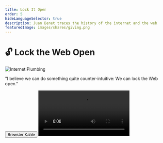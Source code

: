 ```yaml
---
title: Lock It Open
order: 5
hideLanguageSelector: true
description: Juan Benet traces the history of the internet and the web, shows us what Web 3 is really about, and reminds us that the term has been around since 2004, when Tim Berners-Lee began work on the semantic web.
featuredImage: images/shares/giving.png
---
```


# 🔓 Lock the Web Open

<InfoBlock>

<Box>

![Internet Plumbing](/images/mod3-img/plumbing.png)

"I believe we can do something quite counter-intuitive: We can lock the Web open."

<Button to="https://brewster.kahle.org/2015/08/11/locking-the-web-open-a-call-for-a-distributed-web-2/">
    Brewster Kahle
</Button>

</Box>

</InfoBlock>

<Video src="https://www.youtube-nocookie.com/embed/l44z35vabvA?start=30" />

We’ve looked in detail at our first two pillars of the week: how we might augment our ability to think for ourselves using transformative tools which are public goods of the sort capable of shifting cultural values; and how we might create more time for ourselves by both being present now and understanding the histories from which we come. Now, we turn to a blog post from Internet Archive librarian Brewster Kahle, which inspired the above presentation by Juan Benet. Both indicate how "Web 3" relates to a larger movement happening across the internet right now, aimed at **re-imagining how we share and relate**. As such, it forms the third pillar of how we "take back the web" - **cooperation baked into the very protocols** we use for collecting, storing, and consulting the shared record which Vannevar Bush spoke of in 1945.

## How does this fit into Kernel?

This week's curated materials have all tried to identify and draw out a particular stream of thought that predates the internet. This is because the internet is just the latest in a long line of attempts to collect and make navigable the sum total of human knowledge. Access to this shared record and the means to move through it meaningfully confer great power. We have a unique opportunity as a generation to ensure both record and means remain open to all.

In particular, both the blog and the video will help you understand more about

<Process>

The technical history of the web, its different phases, and where it might be headed next.

Why adding **trust** to the read/write web is such an important development.

Verifiability, open services, and market protocols as some examples of the new primitives we can use to build different **incentive** structures into Web 3.

Smart contracts as the basis for permanent and stable digital jurisdictions.

</Process>

## Brief

> The way we code the web will determine the way we live online. So we need to bake our values into our code. Freedom of expression needs to be baked into our code. Privacy should be baked into our code. Universal access to all knowledge.

### Introduction

Brewster begins his blog by pointing out that the web is fragile and it lacks privacy, though we have at least managed to keep things fun. That means we're currently 1 for 3, and we have a great deal of work to do before we can truly claim the title "web3". He contrasts the world wide web (all the websites you know and love, which are hosted in one place and one place only and which is therefore centralized) with the internet itself: the plumbing system that makes it possible to communicate with light across the globe in the first place and which is very much distributed.

His is an appeal to make the web distributed in the same sense as the internet, an idea which is sometimes grouped with the call for "protocols, not platforms". As we saw all the way back in [Module 0 with Andreas](/learn/module-0/money-language/#open-protocols-and-a-network-of-value), this is beginning to happen and it is happening very fast given that we have now de-platformed money, turned it into a protocol and made it peer-to-peer rather than client-server.

In fact, according to Juan, it is happening at break-neck speed in terms of the evolutionary history of our species, though it simultaneously feels slow to us as individuals now used to communicating at light-speed with anyone, anywhere. He suggests that we should think of it in terms of **periodic waves:** 

- mainframes
- computers 
- GUIs 
- the internet
- the web
- web 2.0
- mobile
- blockchains
- web 3  

<Flash>

<Card>

Prompt: The internet is the latest wave in a periodic series, all created by our attempts to collect and make navigable the sum total of what?

human knowledge.

</Card>

</Flash>

Why should we care about distributed systems and protocols over platforms? It turns out that there are both good technical and cultural reasons. On the technical front - as Brewster indicates - distrbuted architectures naturally lend themselves to more privacy. Moreover, because they present different challenges in terms of navigability and location-based content, they have necessitated further advancements in content-addressability and peer-to-peer discovery protocols. In turn, these will enable an archival of content to be fully functional, rather than a poor snapshot, enabling rich memory and versioning systems so that the record of human knowledge is not quite so fragile to ongoing decay.

Moreover, distributed systems lend themselves well to [local culture and genuinely civic spaces](https://docs.google.com/document/d/1xJmqcSlV07SXBLZ2r-nRHFjBRjFy-2-1CT6lVzfv8OA/edit?usp=sharing), both online and off. Brewster often talks about **a globe of villages, not a global village**: we want everyone to be able to connect to whom they please, but we do not want to cultivate monocultures because we recognise that diversity is the natural response to adversity. Fostering plurality is the most lively evolutionary strategy.

As Juan says,

> **"The choices that we make in the technologies we build - the properties we give our products - will have drastic implications not just for ourselves, but for many people in the future."**

In the same spirit of asking [better questions](/learn/module-2/better-questions), Juan then goes on to detail some of the enquiries you can keep in mind as you consider the systems you might build and how they relate to the worlds we all share. These seven questions serve as a generally useful framework when encountering new tools and thinking about their possible effects, both technological and cultural:  

- How do they work?
- How reliable and correct are they?
- How open and accessible are they?
- How safe are they?
- How can they fail?
- Who controls them and how are they governed?
- What rights do they secure/guarantee/grant people?

> "We must be very careful about the things we build. We should care about maximizing human potential; promoting rights; and the long-term flourishing of humanity when thinking about the technologies we create."

### History

There is a difference between "the internet": the wires and networking protocols which evolved mostly from military and academic work from the 1960's and 70's onward; and "the web": hyperlinked documents, static pages, browsers and everything you’re most likely used to.

#### **Web 1 (**1991 to 2000)

Mostly static, read-only content. This also marks the beginning of "online" commercial activity.

#### **Web 2** (the early 2000's)

Its key characteristic is its dynamic, interactive nature as opposed to the largely static content of the 90's. It's often described as "the read-write web" and is more participatory, social, and market-based. This includes not only Facebook and Twitter, but also services like Uber and AirBnB. However, 

> **The advertising model in Web 2.0 is broken.** It optimizes for time spent on pages and tries to keep people and their data locked in. Anger is a great way to generate clicks, so we're increasingly optimizing for negative emotions in order to pay the bills.

#### Web 3 (now)

This next iteration of the web gives us read, write and [trust](/learn/module-0/trust/). 

Web 1.0 was about linking content together. Web 2.0 was about linking programs to that content and building rich, dynamic applications which work across our devices. The decentralized web is about linking content and programs directly to each other, removing intermediaries and gaining public verifiability. It is, as Brewster so often says, "protocols, not platforms".

<Flash>

<Card>

Prompt: What model in Web 2.0 is broken?

Advertising.

</Card>

<Card>

Prompt: What feature does the dweb have which can be used to fix the shortcomings of Web 2?

Trust.

</Card>

</Flash>

![The evolution of the web](/images/mod3-img/web-evolution.png)

### The path forward

The aim for us should be to take what Bitcoin did to money and do it to all kinds of services and applications. Bitcoin "thawed the peer-to-peer winter and reminded everyone that we can build these kinds of systems and succeed." Now, it's time to hook into the larger movement happening across the internet to change how the web itself works: how we store, retrieve and consult the shared record of human knowledge. 

The simple property of **verifiability** is the key to all this. The "ability to check" is as powerful as the ability to hyperlink text in your documents was in Web 1.0. It's a new kind of linguistic primitive. Few understand <Link to="https://unifying.thebluebook.co.za/?stackedPages=%2Fstructure">this</Link>, similar to how hyperlinks were misunderstood early in protocol development. 

### Free thought

**It is not just blockchains.** It's "the decentralized web" in general. Blockchains systematize economics and law, and did not actually start on the web - Bitcoin was a protocol built to run separately without needing a browser. So a big part of Web 3 work is to make these things actually talk to each other: **to make blockchains accessible to people**.

<Flash>

<Card>

Prompt: What simple property of the dweb is as powerful as the hyperlink?

Verifiability.

</Card>

</Flash>

This goes to the heart of safer, more resilient, and more ethical protocols which can literally encode social contracts in ways which are visible and meaningful to the people using them.

**Open services** and **market protocols** are what we're really able to build with and on the decentralized web. The old economic truths which sank open source peer-to-peer software in the past are no longer true. We can now create commodities out of things that were fixed resources: i.e. storage, computation, and bandwidth. This will allow peer-to-peer to compete with centralized alternatives.

Smart contract systems are the basis of [jurisdictions](/conversation/#roots). They are computable law and it is unlikely that we will tap the full potential of this for many years to come. So, if you want to bake rights into your systems and "lock the web open" as many of us do, then think about what it 
means to encode rules into the jurisdiction of the internet, because that's what is really happening here.  

Many have talked about how this is equivalent to the internet becoming a nation of sorts, perhaps even something like a network state. Beware those who replicate past paradigms obscured by the trappings of new tools. This is one of the reasons we took such time to look at the dweb principles in ["Freedom" at the start of this module](/learn/module-3/freedom/#free-software). Encoding rules into the jurisdiction of the internet is about collaboration and agency. It is about [opt-in law](/learn/module-1/dreamers/#learning-the-language). It is about [mutual aid](/learn/module-4/governance), [reciprocity](/conversation/reciprocity), and [care](/learn/module-2/engineering/#further-references). It is about [trust spaces](/learn/module-1/value/#narrative) built upon trustless protocols. It is about [diversity and plurality](https://www.interdependence.online/about).

<Flash>

<Card>

Prompt: More ethical and resilient products, and new kinds of jurisdiction, both rely on us using the unique features of the dweb to build what?

Open services and market protocols.

</Card>

</Flash>

### The other web 3

The people who built the linked data, semantic web actually coined the term "Web 3" back in 2004. This idea was started by **Tim Berners-Lee**, and is aimed at making everything interoperable, removing intermediaries and decentralizing the control of information. His approach has been to model ontologies and data so as to connect computers on the machine-readable web.

The most successful Linked Data work ended up powering the Knowledge Graph and the Facebook Open Graph, which is a far cry from the decentralized vision which started it all. Much like the work on transformative tools for thought, this is due to issues around funding public goods which - if nothing else - blockchains can genuinely help solve.

The decentralized web movement, the blockchain movement, and the linked data movement are all part of the decentralized web. **We're in it to build a permanent, ownerless, and borderless foundation for this globe of villages through which we are all related.**

![Semantic Data](/images/mod3-img/semantic-data.png)
